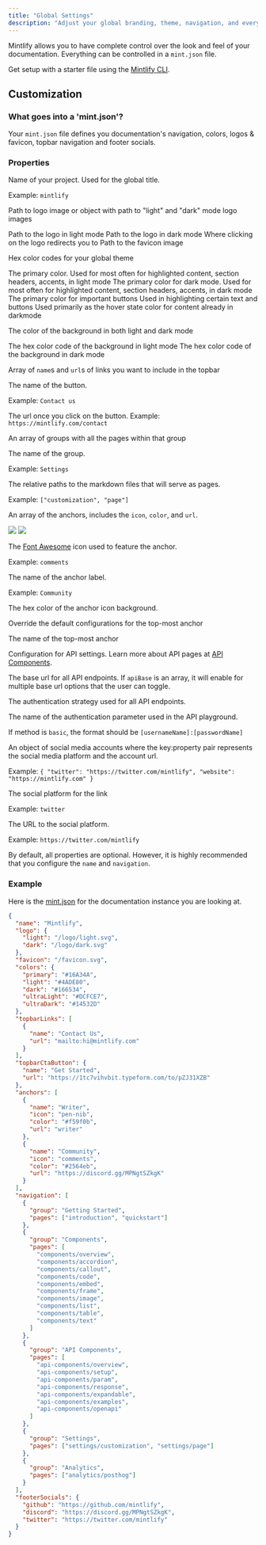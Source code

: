 ```yaml
---
title: "Global Settings"
description: "Adjust your global branding, theme, navigation, and everything else"
---
```


Mintlify allows you to have complete control over the look and feel of your documentation. Everything can be controlled in a `mint.json` file.

Get setup with a starter file using the [Mintlify CLI](/quickstart).

## Customization

### What goes into a 'mint.json'?

Your `mint.json` file defines you documentation's navigation, colors, logos & favicon, topbar navigation and footer socials.

### Properties

<ResponseField name="name" type="string">

Name of your project. Used for the global title.

Example: `mintlify`

</ResponseField>

<ResponseField name="logo" type="string or Logo">

Path to logo image or object with path to "light" and "dark" mode logo images

<Expandable title="Logo">

<ResponseField name="light" type="string">
  Path to the logo in light mode
</ResponseField>

<ResponseField name="dark" type="string">
  Path to the logo in dark mode
</ResponseField>

</Expandable>

</ResponseField>

<ResponseField name="logoHref" type="string" default="/">
  Where clicking on the logo redirects you to
</ResponseField>

<ResponseField name="favicon" type="string">
  Path to the favicon image
</ResponseField>

<ResponseField name="colors" type="Colors">

Hex color codes for your global theme

<Expandable title="Colors">

<ResponseField name="primary" type="string" required>
  The primary color. Used for most often for highlighted content, section
  headers, accents, in light mode
</ResponseField>

<ResponseField name="light" type="string">
  The primary color for dark mode. Used for most often for highlighted content,
  section headers, accents, in dark mode
</ResponseField>

<ResponseField name="dark" type="string">
  The primary color for important buttons
</ResponseField>

<ResponseField name="ultraLight" type="string">
  Used in highlighting certain text and buttons
</ResponseField>

<ResponseField name="ultraDark" type="string">
  Used primarily as the hover state color for content already in darkmode
</ResponseField>

<ResponseField name="background" type="Object">

The color of the background in both light and dark mode

<Expandable title="Object">

<ResponseField name="light" type="string" required>
  The hex color code of the background in light mode
</ResponseField>

<ResponseField name="dark" type="string" required>
  The hex color code of the background in dark mode
</ResponseField>

</Expandable>

</ResponseField>

</Expandable>

</ResponseField>

<ResponseField name="topbarLinks" type="TopbarLink[]">

Array of `name`s and `url`s of links you want to include in the topbar

<Expandable title="TopbarLink">

<ResponseField name="name" type="string">

The name of the button.

Example: `Contact us`

</ResponseField>

<ResponseField name="url" type="string">

The url once you click on the button. Example: `https://mintlify.com/contact`

</ResponseField>

</Expandable>

</ResponseField>

<ResponseField name="navigation" type="Navigation[]">

An array of groups with all the pages within that group

<Expandable title="Navigation">

<ResponseField name="group" type="string">

The name of the group.

Example: `Settings`

</ResponseField>

<ResponseField name="pages" type="string[]">

The relative paths to the markdown files that will serve as pages.

Example: `["customization", "page"]`

</ResponseField>

</Expandable>

</ResponseField>

<ResponseField name="anchors" type="Anchor[]">

An array of the anchors, includes the `icon`, `color`, and `url`.

<img class="h-32 block dark:hidden" src="/img/anchor/light.png" />
<img class="h-32 hidden dark:block" src="/img/anchor/dark.png" />

<Expandable title="Anchor">

<ResponseField name="icon" type="string">

The [Font Awesome](https://fontawesome.com/search?s=brands%2Cduotone) icon used to feature the anchor.

Example: `comments`

</ResponseField>

<ResponseField name="name" type="string">

The name of the anchor label.

Example: `Community`

</ResponseField>

<ResponseField name="color" type="string">

The hex color of the anchor icon background.

</ResponseField>

</Expandable>

</ResponseField>

<ResponseField name="topAnchor" type="Object">

Override the default configurations for the top-most anchor

<Expandable title="Object">

<ResponseField name="name" default="Documentation" type="string">

The name of the top-most anchor

</ResponseField>

</Expandable>

</ResponseField>

<ResponseField name="api" type="API">

Configuration for API settings. Learn more about API pages at [API Components](/api-components/overview).

<Expandable title="API">

<ResponseField name="baseUrl" type="string">

The base url for all API endpoints. If `apiBase` is an array, it will enable for multiple base url options that the user can toggle.

</ResponseField>

<ResponseField name="auth" type="Auth">

<Expandable title="Auth">

<ResponseField name="method" type='"bearer" | "key" | "basic"'>

The authentication strategy used for all API endpoints.

</ResponseField>

<ResponseField name="name" type="string">

The name of the authentication parameter used in the API playground.

If method is `basic`, the format should be `[usernameName]:[passwordName]`

</ResponseField>

</Expandable>

</ResponseField>

</Expandable>

</ResponseField>

<ResponseField name="footerSocials" type="FooterSocials">

An object of social media accounts where the key:property pair represents the social media platform and the account url.

Example: `{ "twitter": "https://twitter.com/mintlify", "website": "https://mintlify.com" }`

<Expandable title="FooterSocials">

<ResponseField name="key" type="website | facebook | twitter | discord | slack | github | linkedin | instagram | hacker-news">

The social platform for the link

Example: `twitter`

</ResponseField>

<ResponseField name="property" type="string">

The URL to the social platform.

Example: `https://twitter.com/mintlify`

</ResponseField>

</Expandable>

</ResponseField>

<Tip>

By default, all properties are optional. However, it is highly recommended that you configure the `name` and `navigation`.

</Tip>

### Example

Here is the [mint.json](#what-goes-into-a-mint-config-json) for the documentation instance you are looking at.

```json mint.json
{
  "name": "Mintlify",
  "logo": {
    "light": "/logo/light.svg",
    "dark": "/logo/dark.svg"
  },
  "favicon": "/favicon.svg",
  "colors": {
    "primary": "#16A34A",
    "light": "#4ADE80",
    "dark": "#166534",
    "ultraLight": "#DCFCE7",
    "ultraDark": "#14532D"
  },
  "topbarLinks": [
    {
      "name": "Contact Us",
      "url": "mailto:hi@mintlify.com"
    }
  ],
  "topbarCtaButton": {
    "name": "Get Started",
    "url": "https://1tc7vihvbit.typeform.com/to/pZJ31XZB"
  },
  "anchors": [
    {
      "name": "Writer",
      "icon": "pen-nib",
      "color": "#f59f0b",
      "url": "writer"
    },
    {
      "name": "Community",
      "icon": "comments",
      "color": "#2564eb",
      "url": "https://discord.gg/MPNgtSZkgK"
    }
  ],
  "navigation": [
    {
      "group": "Getting Started",
      "pages": ["introduction", "quickstart"]
    },
    {
      "group": "Components",
      "pages": [
        "components/overview",
        "components/accordion",
        "components/callout",
        "components/code",
        "components/embed",
        "components/frame",
        "components/image",
        "components/list",
        "components/table",
        "components/text"
      ]
    },
    {
      "group": "API Components",
      "pages": [
        "api-components/overview",
        "api-components/setup",
        "api-components/param",
        "api-components/response",
        "api-components/expandable",
        "api-components/examples",
        "api-components/openapi"
      ]
    },
    {
      "group": "Settings",
      "pages": ["settings/customization", "settings/page"]
    },
    {
      "group": "Analytics",
      "pages": ["analytics/posthog"]
    }
  ],
  "footerSocials": {
    "github": "https://github.com/mintlify",
    "discord": "https://discord.gg/MPNgtSZkgK",
    "twitter": "https://twitter.com/mintlify"
  }
}
```
